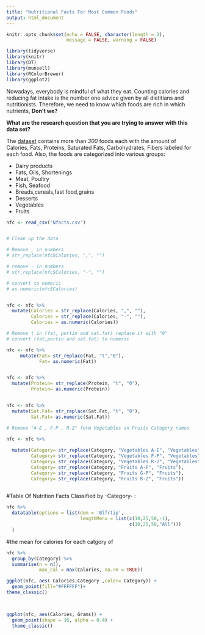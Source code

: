 ```yaml
---
title: "Nutritional Facts For Most Common Foods"
output: html_document
---
```


```r
knitr::opts_chunk$set(echo = FALSE, character(length = 2),
                      message = FALSE, warning = FALSE)

library(tidyverse)
library(knitr)
library(DT)
library(munsell)
library(RColorBrewer)
library(ggplot2)
```

Nowadays, everybody is mindful of what they eat. Counting calories and reducing fat intake is the number one advice given by all dietitians and nutritionists. Therefore, we need to know which foods are rich in which nutrients, __Don't we?__

__What are the research question that you are trying to answer with this data set?__

The [dataset](https://www.kaggle.com/niharika41298/nutrition-details-for-most-common-foods) contains more than _300_ foods each with the amount of Calories, Fats, Proteins, Saturated Fats, Carbohydrates, Fibers labeled for each food. Also, the foods are categorized into various groups:

* Dairy products
* Fats, Oils, Shortenings
* Meat, Poultry
* Fish, Seafood
* Breads,cereals,fast food,grains
* Desserts
* Vegetables
* Fruits 


```r
nfc <- read_csv("Nfacts.csv")


# Clean up the data

# Remove , in numbers
# str_replace(nfc$Calories, ",", "")

# remove - in numbers
# str_replace(nfc$Calories, "-", "")

# convert to numeric
# as.numeric(nfc$Calories)


nfc <- nfc %>% 
  mutate(Calories = str_replace(Calories, ",", ""),
         Calories = str_replace(Calories, "-", ""),
         Calories = as.numeric(Calories))

# Remove t in (fat, portin and sat.fat) replace it with "0"
# convert (fat,portin and sat.fat) to numeric 

nfc <- nfc %>% 
     mutate(Fat= str_replace(Fat, "t","0"),
            Fat= as.numeric(Fat))


nfc <- nfc %>% 
  mutate(Protein= str_replace(Protein, "t", "0"),
         Protein= as.numeric(Protein))


nfc <- nfc %>% 
  mutate(Sat.Fat= str_replace(Sat.Fat, "t", "0"),
         Sat.Fat= as.numeric(Sat.Fat))

# Remove "A-E , F-P , R-Z" form Vegetables an Fruits Catogery names 

nfc <- nfc %>% 
  
  mutate(Category= str_replace(Category, "Vegetables A-E", "Vegetables"),
         Category= str_replace(Category, "Vegetables F-P", "Vegetables"),
         Category= str_replace(Category, "Vegetables R-Z", "Vegetables"),
         Category= str_replace(Category, "Fruits A-F", "Fruits"),
         Category= str_replace(Category, "Fruits G-P", "Fruits"),
         Category= str_replace(Category, "Fruits R-Z", "Fruits"))
       


```


#Table Of Nutrition Facts Classified by -Category- :

```r
nfc %>% 
  datatable(options = list(dom = 'Blfrtip',
                           lengthMenu = list(c(10,25,50,-1),
                                             c(10,25,50,"All")))
  )
```

#the mean for calories for each catgory of 

```r
nfc %>% 
  group_by(Category) %>% 
  summarise(n = n(),
            max_cal = max(Calories, na.rm = TRUE))

```

```r
ggplot(nfc, aes( Calories,Category ,color= Category)) +
  geom_point(fill="#FFFFFF")+
theme_classic()

 
```

```r
ggplot(nfc, aes(Calories, Grams)) +
  geom_point(shape = 16, alpha = 0.4) +
  theme_classic()
```